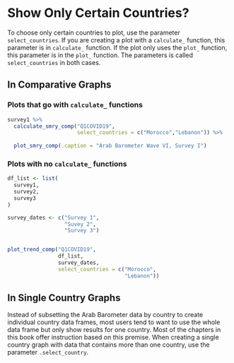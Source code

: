 # Show Only Certain Countries? {#select-countries-chp}

To choose only certain countries to plot, use the parameter `select_countries`. If you are creating a plot with a `calculate_` function, this parameter is in `calculate_` function. If the plot only uses the `plot_` function, this parameter is in the `plot_` function. The parameters is called `select_countries` in both cases.

## In Comparative Graphs

### Plots that go with `calculate_` functions {#select-countries-calculate}


```r

survey1 %>%
  calculate_smry_comp("Q1COVID19",
                      select_countries = c("Morocco","Lebanon")) %>%
  
  plot_smry_comp(.caption = "Arab Barometer Wave VI, Survey I")


```

### Plots with no `calculate_` functions {#select-countries-no-calculate}

```r

df_list <- list(
  survey1,
  survey2,
  survey3
)

survey_dates <- c("Survey 1",
                  "Suvey 2",
                  "Survey 3")


plot_trend_comp("Q1COVID19",
                df_list,
                survey_dates,
                select_countries = c("Morocco",
                                     "Lebanon"))

```


## In Single Country Graphs

Instead of subsetting the Arab Barometer data by country to create individual country data frames, most users tend to want to use the whole data frame but only show results for one country. Most of the chapters in this book offer instruction based on this premise. When creating a single country graph with data that contains more than one country, use the parameter `.select_country`.